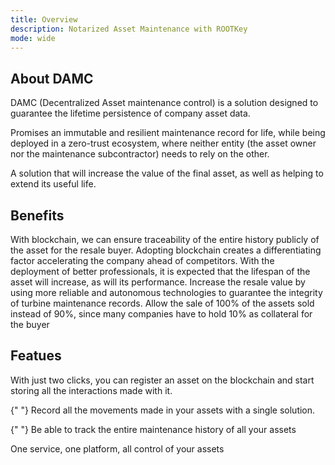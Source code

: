 ```yaml
---
title: Overview
description: Notarized Asset Maintenance with ROOTKey
mode: wide
---
```


## About DAMC

DAMC (Decentralized Asset maintenance control) is a solution designed to guarantee the lifetime persistence of company asset data.

Promises an immutable and resilient maintenance record for life, while being deployed in a zero-trust ecosystem, where neither entity (the asset owner nor the maintenance subcontractor) needs to rely on the other.

A solution that will increase the value of the final asset, as well as helping to extend its useful life.

## Benefits

<CardGroup cols={2}>
  <Card title="LIFELONG DOCUMENTATION" icon="layer-group">
    With blockchain, we can ensure traceability of the entire history publicly
    of the asset for the resale buyer. Adopting blockchain creates a
    differentiating factor accelerating the company ahead of competitors.
  </Card>
  <Card title="HIGHER RESALE VALUE" icon="layer-group">
    With the deployment of better professionals, it is expected that the
    lifespan of the asset will increase, as will its performance.
  </Card>
</CardGroup>

<Card title="HIGHER UTILIZATION" icon="layer-group" width="full">
  Increase the resale value by using more reliable and autonomous technologies
  to guarantee the integrity of turbine maintenance records. Allow the sale of
  100% of the assets sold instead of 90%, since many companies have to hold 10%
  as collateral for the buyer
</Card>

## Featues

<CardGroup cols={2}>
  <Card title="REGISTER YOUR ASSETS" icon="cube">
	With just two clicks, you can register an asset on the blockchain and start storing all the interactions made with it.
  </Card>

{" "}
<Card title="REGISTER MAINTENANCES" icon="screwdriver-wrench">
  Record all the movements made in your assets with a single solution.
</Card>

{" "}
<Card title="REVIEW FULL HISTORY" icon="folder-magnifying-glass">
  Be able to track the entire maintenance history of all your assets
</Card>

  <Card title="CONTROL ALL YOUR ASSETS" icon="grid-2">
    One service, one platform, all control of your assets
  </Card>
</CardGroup>
